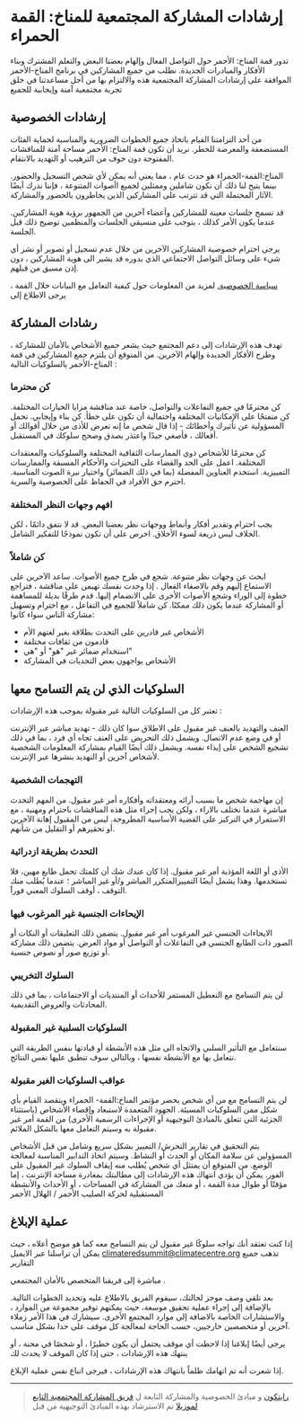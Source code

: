 # إرشادات المشاركة المجتمعية للمناخ: القمة الحمراء

تدور قمة المناخ: الأحمر حول التواصل الفعال وإلهام بعضنا البعض والتعلم المشترك وبناء الأفكار والمبادرات الجديدة. نطلب من جميع المشاركين في برنامج المناخ-الأحمر الموافقة على إرشادات المشاركة المجتمعية هذه والالتزام بها من أجل مساعدتنا في خلق تجربة مجتمعية آمنة وإيجابية للجميع

## إرشادات الخصوصية

من أحد التزامتنا القيام باتخاذ جميع الخطوات الضرورية والمناسبة لحماية الفئات المستضعفة والمعرضة للخطر. نريد أن تكون قمة المناخ: الأحمر مساحة آمنة للمناقشات المفتوحة دون خوف من الترهيب أو التهديد بالانتقام.

المناخ:القمة-الحمراء هو حدث عام ، مما يعني أنه يمكن لأي شخص التسجيل والحضور. بينما يتيح لنا ذلك أن نكون شاملين وممثلين لجميع اأصوات المتنوعة ، فإننا ندرك أيضًا الآثار المحتملة التي قد تترتب على المشاركين الذين يخاطرون بالحضور والمشاركة.

قد تسمح جلسات معينة للمشاركين وأعضاء آخرين من الجمهور برؤية هوية المشاركين. عندما يكون الأمر كذلك ، يتوجب على منسيقي الجلسات والمنظمين توضيح ذلك قبل الجلسة.

يرجى احترام خصوصية المشاركين الآخرين من خلال عدم تسجيل أو تصوير أو نشر أي شيء على وسائل التواصل الاجتماعي الذي بدوره قد يشير الى هوية المشاركين ، دون إذن مسبق من قبلهم.

[سياسة الخصوصية.](/privacy)
لمزيد من المعلومات حول كيفية التعامل مع البيانات خلال القمة ، يرجى الاطلاع إلى

<!-- Participation Guidelines -->

## رشادات المشاركة

تهدف هذه الإرشادات إلى دعم المجتمع حيث يشعر جميع الأشخاص بالأمان للمشاركة ، وطرح الأفكار الجديدة وإلهام الآخرين. من المتوقع أن يلتزم جمع المشاركين في قمة المناخ-الأحمر يالسلوكيات التالية :

### كن محترما

كن محترمًا في جميع التفاعلات والتواصل، خاصة عند مناقشة مزايا الخيارات المختلفة. كن منفتحًا على الإمكانيات المختلفة واحتمالية أن تكون على خطأ. كن بناء وإيجابي. تحمل المسؤولية عن تأثيرك وأخطائك - إذا قال شخص ما إنه تعرض للأذى من خلال أقوالك أو أفعالك ، فأصغي جيدًا واعتذر بصدق وصحح سلوكك في المستقبل.

كن محترمًا للأشخاص ذوي الممارسات الثقافية المختلفة والسلوكيات والمعتقدات المختلفة. اعمل على الحد والقضاء على التحيزات والأحكام المسبقة والممارسات التمييزية. استخدم العناوين المفضلة (بما في ذلك الضمائر) واختيار نبرة الصوت المناسبة. احترم حق الأفراد في الحفاظ على الخصوصية والسرية.

### افهم وجهات النظر المختلفة

يجب احترام وتقدير أفكار وأنماط ووجهات نظر بعضنا البعض. قد لا نتفق دائمًا ، لكن الخلاف ليس ذريعة لسوء الأخلاق. احرص على أن تكون نموذجًا للتفكير الشامل.

### كن شاملاً

ابحث عن وجهات نظر متنوعة. شجع في طرح جميع الأصوات. ساعد الآخرين على الاستماع إليهم وقم بالاصغاء الفعال . إذا وجدت نفسك تهيمن على مناقشة ، فتراجع خطوة إلى الوراء وشجع الأصوات الأخرى على الانضمام إليها. قدم طرقًا بديلة للمساهمة أو المشاركة عندما يكون ذلك ممكنًا.
كن شاملاً للجميع في التفاعل ، مع احترام وتسهيل مشاركة الناس سواء كانوا:

- الأشخاص غير قادرين على التحدث بطلاقة بغير لغتهم الأم
- قادمون من ثقافات مختلفة
- استخدام ضمائر غير "هو" أو "هي"
- الأشخاص يواجهون بعض التحديات في المشاركة

<!-- Behaviour That Will Not Be Tolerated -->

## السلوكيات الذي لن يتم التسامح معها

تعتبر كل من السلوكيات التالية غير مقبولة بموجب هذه الإرشادات :

العنف والتهديد بالعنف غير مقبول على الاطلاق سوا كان ذلك - تهديد مباشر عبر الإنترنت أو في وضع عدم الاتصال. ويشمل ذلك التحريض على العنف تجاه أي فرد ، بما في ذلك تشجيع الشخص على إيذاء نفسه. ويشمل ذلك أيضًا القيام بمشاركة المعلومات الشخصية لأشخاص آخرين أو التهديد بنشرها عبر الإنترنت.

### التهجمات الشخصية

إن مهاجمة شخص ما بسبب آرائه ومعتقداته وأفكاره أمر غير مقبول. من المهم التحدث مباشرة عندما نختلف بالاراء ، ولكن يجب إجراء مثل هذه المناقشات باحترام ومهنية ، مع الاستمرار في التركيز على القضية الأساسية المطروحة. ليس من المقبول إهانة الآخرين أو تحقيرهم أو التقليل من شأنهم.

### التحدث بطريقة ازدرائية

الأذى أو اللغة المؤذية أمر غير مقبول. إذا كان عندك شك أن كلمتك تحمل طابع مهين، فلا تستخدمها. وهذا يشمل أيضًا التمييزالمتكرر المباشر و/أو غير المباشر ؛ عندما يُطلب منك التوقف ، أوقف السلوك المعني فوراََ.

### الإيحاءات الجنسية غير المرغوب فيها

الايحاءات الجنسي غير المرغوب أمر غير مقبول. يتضمن ذلك التعليقات أو النكات أو الصور ذات الطابع الجنسي في التفاعلات أو التواصل أو مواد العرض. يتضمن ذلك مشاركة أو توزيع صور أو نصوص جنسية.

### السلوك التخريبي

لن يتم التسامح مع التعطيل المستمر للأحداث أو المنتديات أو الاجتماعات ، بما في ذلك المحادثات والعروض التقديمية.

### السلوكيات السلبية غير المقبولة

سنتعامل مع التأثير السلبي والاتجاه الى مثل هذه الأنشطة أو قيادتها بنفس الطريقة التي نتعامل بها مع الأنشطة نفسها ، وبالتالي سوف تنطبق عليها نفس النتائج.

### عواقب السلوكيات الغير مقبولة

لن يتم التسامح مع من أي شخص يحضر مؤتمر المناخ:القمة- الحمراء ويتقصد القيام بأي شكل ممن السلوكيات المسيئة. الجهود المتعمدة لاستبعاد وإقصاء الأشخاص (باستثناء الجزئية التي تتعلق بالمبادئ التوجيهية أو الإجراءات الرسمية الأخرى) من القمة أمر غير مقبولة به وسيتم التعامل معها بالشكل الملائم.

يتم التحقيق في تقارير التحرش/ التمييز بشكل سريع وشامل من قبل الأشخاص المسؤولين عن سلامة المكان أو الحدث أو النشاط. وسيتم اتخاذ التدابير المناسبة لمعالجة الوضع.
من المتوقع أن يمتثل أي شخص يُطلب منه إيقاف السلوك غير المقبول على الفور. يمكن أن يؤدي انتهاك هذه الإرشادات إلى مطالبتك بمغادرة مساحة الإنترنت ، إما مؤقتًا أو طوال مدة القمة ، أو منعك من المشاركة في المساحات ، أو الأحداث والأنشطة المستقبلية لحركة الصليب الأحمر / الهلال الأحمر

<!-- Reporting -->

## عملية الإبلاغ

إذا كنت تعتقد أنك تواجه سلوكًا غير مقبول لن يتم التسامح معه كما هو موضح أعلاه ، حيث يمكن أن تراسلنا عبر الايميل climateredsummit@climatecentre.org تذهب جميع التقارير

مباشرة إلى فريقنا المتخصص بالأمان المجتمعي .

بعد تلقي وصف موجز لحالتك، سيقوم الفريق بالاطلاع عليه وتحديد الخطوات التالية. بالإضافة إلى إجراء عملية تحقيق موسعة، حيث يمكنهم توفير مجموعة من الموارد ، والاستشارات الخاصة بالاضافة إلى موارد المجتمع الأخرى. سيشارك في هذا الأمر زملاء آخرين أو متخصصين خارجيين، حسب الحاجة لمعالجة كل موقف على حدا بشكل مناسب.

يرجى أيضًا إبلاغنا إذا لاحظت أي موقف يحتمل أن يكون خطيرًا ، أو شخصًا في محنة ، أو ينتهك هذه الإرشادات ، حتى إذا كان الموقف لا يحدث لك

إذا شعرت أنه تم اتهامك ظلماً بانتهاك هذه الإرشادات ، فيرجى اتباع نفس عملية الإبلاغ.

---

> [رايتكون](https://www.rightscon.org/participation-and-privacy/) و مبادئ الخصوصية والمشاركة التابعة ل
> [فريق المشاركة المجتمعية التابع لموزيلا](https://www.mozilla.org/en-US/about/governance/policies/participation/)
> تم الاسترشاد بهذه المبادئ التوجيهية من قبل
